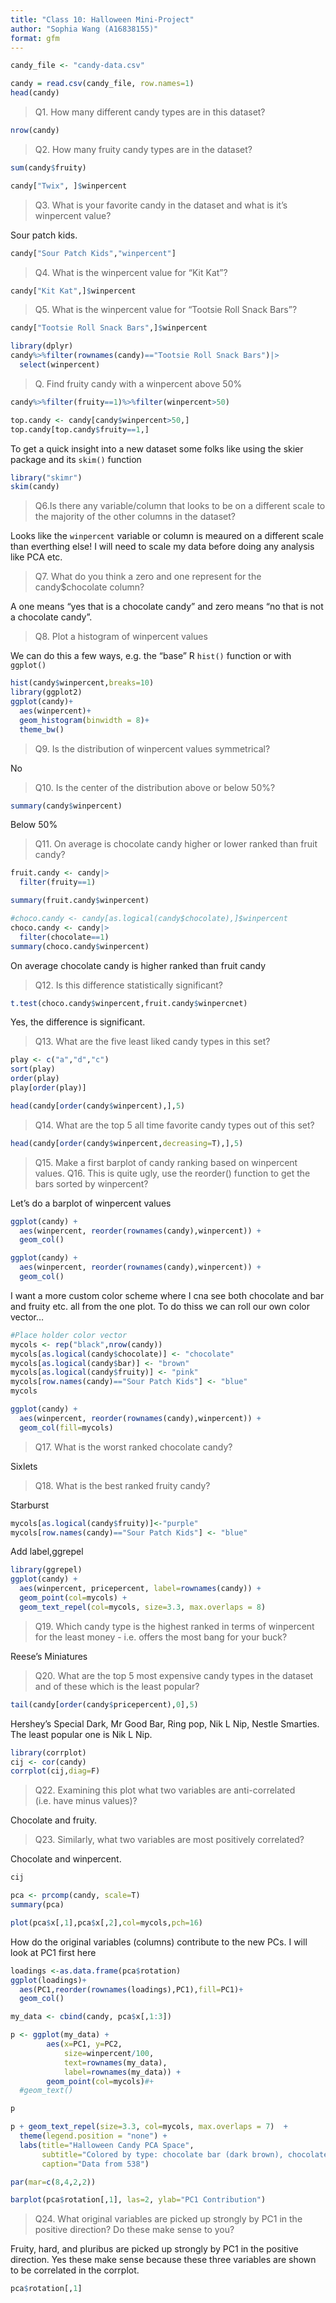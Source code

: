 ```yaml
---
title: "Class 10: Halloween Mini-Project"
author: "Sophia Wang (A16838155)"
format: gfm
---
```


```r
candy_file <- "candy-data.csv"

candy = read.csv(candy_file, row.names=1)
head(candy)
```

>Q1. How many different candy types are in this dataset?

```r
nrow(candy)
```

>Q2. How many fruity candy types are in the dataset?

```r
sum(candy$fruity)
```

```r
candy["Twix", ]$winpercent
```
>Q3. What is your favorite candy in the dataset and what is it’s winpercent value?

Sour patch kids.
```r
candy["Sour Patch Kids","winpercent"]
```


>Q4. What is the winpercent value for “Kit Kat”?

```r
candy["Kit Kat",]$winpercent
```


>Q5. What is the winpercent value for “Tootsie Roll Snack Bars”?

```r
candy["Tootsie Roll Snack Bars",]$winpercent
```
```r
library(dplyr)
candy%>%filter(rownames(candy)=="Tootsie Roll Snack Bars")|>
  select(winpercent)
```
>Q. Find fruity candy with a winpercent above 50%

```r
candy%>%filter(fruity==1)%>%filter(winpercent>50)
```
```r
top.candy <- candy[candy$winpercent>50,]
top.candy[top.candy$fruity==1,]
```


To get a quick insight into a new dataset some folks like using the skier package and its `skim()` function
```r
library("skimr")
skim(candy)
```

>Q6.Is there any variable/column that looks to be on a different scale to the majority of the other columns in the dataset?

Looks like the `winpercent` variable or column is meaured on a different scale than everthing else! I will need to scale my data before doing any analysis like PCA etc.

>Q7. What do you think a zero and one represent for the candy$chocolate column?

A one means "yes that is a chocolate candy" and zero means "no that is not a chocolate candy".

>Q8. Plot a histogram of winpercent values

We can do this a few ways, e.g. the "base" R `hist()` function or with `ggplot()`
```r
hist(candy$winpercent,breaks=10)
library(ggplot2)
ggplot(candy)+
  aes(winpercent)+
  geom_histogram(binwidth = 8)+
  theme_bw()
```

>Q9. Is the distribution of winpercent values symmetrical?

No

>Q10. Is the center of the distribution above or below 50%?

```r
summary(candy$winpercent)
```

Below 50%

>Q11. On average is chocolate candy higher or lower ranked than fruit candy?

```r
fruit.candy <- candy|>
  filter(fruity==1)

summary(fruit.candy$winpercent)

#choco.candy <- candy[as.logical(candy$chocolate),]$winpercent
choco.candy <- candy|>
  filter(chocolate==1)
summary(choco.candy$winpercent)
```
On average chocolate candy is higher ranked than fruit candy

>Q12. Is this difference statistically significant?

```r
t.test(choco.candy$winpercent,fruit.candy$winpercnet)
```

Yes, the difference is significant.

>Q13. What are the five least liked candy types in this set?

```r
play <- c("a","d","c")
sort(play)
order(play)
play[order(play)]
```
```r
head(candy[order(candy$winpercent),],5)
```

>Q14. What are the top 5 all time favorite candy types out of this set?

```r
head(candy[order(candy$winpercent,decreasing=T),],5)
```

>Q15. Make a first barplot of candy ranking based on winpercent values.
>Q16. This is quite ugly, use the reorder() function to get the bars sorted by winpercent?

Let's do a barplot of winpercent values
```r
ggplot(candy) + 
  aes(winpercent, reorder(rownames(candy),winpercent)) +
  geom_col()

```

```r

ggplot(candy) + 
  aes(winpercent, reorder(rownames(candy),winpercent)) +
  geom_col()

```

I want a more custom color scheme where I cna see both chocolate and bar and fruity etc. all from the one plot. To do thiss we can roll our own color vector...
```r
#Place holder color vector
mycols <- rep("black",nrow(candy))
mycols[as.logical(candy$chocolate)] <- "chocolate"
mycols[as.logical(candy$bar)] <- "brown"
mycols[as.logical(candy$fruity)] <- "pink"
mycols[row.names(candy)=="Sour Patch Kids"] <- "blue"
mycols
```

```r
ggplot(candy) + 
  aes(winpercent, reorder(rownames(candy),winpercent)) +
  geom_col(fill=mycols)

```

>Q17. What is the worst ranked chocolate candy?

Sixlets

>Q18. What is the best ranked fruity candy?

Starburst

```r
mycols[as.logical(candy$fruity)]<-"purple"
mycols[row.names(candy)=="Sour Patch Kids"] <- "blue"
```

Add label,ggrepel
```r
library(ggrepel)
ggplot(candy) +
  aes(winpercent, pricepercent, label=rownames(candy)) +
  geom_point(col=mycols) + 
  geom_text_repel(col=mycols, size=3.3, max.overlaps = 8)
```

>Q19. Which candy type is the highest ranked in terms of winpercent for the least money - i.e. offers the most bang for your buck?

Reese's Miniatures

>Q20. What are the top 5 most expensive candy types in the dataset and of these which is the least popular?

```r
tail(candy[order(candy$pricepercent),0],5)
```
Hershey's Special Dark, Mr Good Bar, Ring pop, Nik L Nip, Nestle Smarties. The least popular one is Nik L Nip.

```r
library(corrplot)
cij <- cor(candy)
corrplot(cij,diag=F)
```
>Q22. Examining this plot what two variables are anti-correlated (i.e. have minus values)?

Chocolate and fruity.

>Q23. Similarly, what two variables are most positively correlated?

Chocolate and winpercent.
```r
cij
```

```r
pca <- prcomp(candy, scale=T)
summary(pca)

```
```r
plot(pca$x[,1],pca$x[,2],col=mycols,pch=16)
```
How do the original variables (columns) contribute to the new PCs. I will look at PC1 first here
```r
loadings <-as.data.frame(pca$rotation) 
ggplot(loadings)+
  aes(PC1,reorder(rownames(loadings),PC1),fill=PC1)+
  geom_col()
```

```r
my_data <- cbind(candy, pca$x[,1:3])

p <- ggplot(my_data) + 
        aes(x=PC1, y=PC2, 
            size=winpercent/100,  
            text=rownames(my_data),
            label=rownames(my_data)) +
        geom_point(col=mycols)#+
  #geom_text()

p
```


```r
p + geom_text_repel(size=3.3, col=mycols, max.overlaps = 7)  + 
  theme(legend.position = "none") +
  labs(title="Halloween Candy PCA Space",
       subtitle="Colored by type: chocolate bar (dark brown), chocolate other (light brown), fruity (purple), other (black)",
       caption="Data from 538")
```

```r
par(mar=c(8,4,2,2))

barplot(pca$rotation[,1], las=2, ylab="PC1 Contribution")
```
>Q24. What original variables are picked up strongly by PC1 in the positive direction? Do these make sense to you?

Fruity, hard, and pluribus are picked up strongly by PC1 in the positive direction. Yes these make sense because these three variables are shown to be correlated in the corrplot.
```r
pca$rotation[,1]
```

